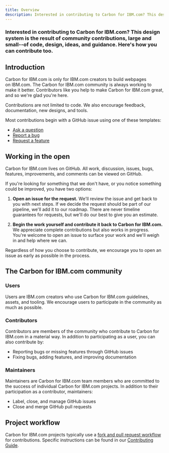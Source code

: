 ```yaml
---
title: Overview
description: Interested in contributing to Carbon for IBM.com? This design system is the result of community contributions, large and small--of code, design, ideas, and guidance. Here's how you can contribute too.
---
```


### Interested in contributing to Carbon for IBM.com? This design system is the result of community contributions, large and small--of code, design, ideas, and guidance. Here's how you can contribute too.

## Introduction

Carbon for IBM.com is only for IBM.com creators to build webpages on IBM.com. The Carbon for IBM.com community is always working to make it better. Contributors like you help to make Carbon for IBM.com great, and so we're glad you're here.

Contributions are not limited to code. We also encourage feedback, documentation, new designs, and tools.

Most contributions begin with a GitHub issue using one of these templates:

- [Ask a question](https://github.com/carbon-design-system/ibm-dotcom-library/issues/new?labels=question&template=question.md)
- [Report a bug](https://github.com/carbon-design-system/ibm-dotcom-library/issues/new?assignees=emerson-pereira%2C+jacobottesen-dgc&labels=bug&template=bug_report.md)
- [Request a feature](https://github.com/carbon-design-system/ibm-dotcom-library/issues/new?assignees=emerson-pereira%2C+jacobottesen-dgc&labels=Feature+request&template=feature_request.md&title=)

## Working in the open

Carbon for IBM.com lives on GitHub. All work, discussion, issues, bugs, features, improvements, and comments can be viewed on GitHub.

If you're looking for something that we don't have, or you notice something could be improved, you have two options:

1. **Open an issue for the request.** We'll review the issue and get back to you with next steps. If we decide the request should be part of our pipeline, we'll add it to our roadmap. There are never timeline guarantees for requests, but we'll do our best to give you an estimate.

2. **Begin the work yourself and contribute it back to Carbon for IBM.com.** We appreciate complete contributions but also works in progress. You're welcome to open an issue to surface your work and we'll weigh in and help where we can.

Regardless of how you choose to contribute, we encourage you to open an issue as early as possible in the process.

## The Carbon for IBM.com community

### Users

Users are IBM.com creators who use Carbon for IBM.com guidelines, assets, and tooling. We encourage users to participate in the community as much as possible.

### Contributors

Contributors are members of the community who contribute to Carbon for IBM.com in a material way. In addition to participating as a user, you can also contribute by:

- Reporting bugs or missing features through GitHub issues
- Fixing bugs, adding features, and improving documentation

### Maintainers

Maintainers are Carbon for IBM.com team members who are committed to the success of individual Carbon for IBM.com projects. In addition to their participation as a contributor, maintainers:

- Label, close, and manage GitHub issues
- Close and merge GitHub pull requests

## Project workflow

Carbon for IBM.com projects typically use a [fork and pull request workflow](https://guides.github.com/activities/forking/) for contributions. Specific instructions can be found in our [Contributing Guide](https://github.com/carbon-design-system/ibm-dotcom-library/blob/master/.github/CONTRIBUTING.md).
